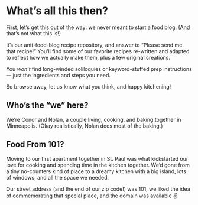 # What’s all this then?

First, let’s get this out of the way: we never meant to start a food blog. (And that’s not what this is!)

It’s our anti-food-blog recipe repository, and answer to “Please send me that recipe!” You’ll find some of our favorite recipes re-written and adapted to reflect how we actually make them, plus a few original creations.

You _won’t_ find long-winded soliloquies or keyword-stuffed prep instructions — just the ingredients and steps you need.

So browse away, let us know what you think, and happy kitchening!

## Who’s the “we” here?

We’re Conor and Nolan, a couple living, cooking, and baking together in Minneapolis. (Okay realistically, Nolan does most of the baking.)

## Food From 101?

Moving to our first apartment together in St. Paul was what kickstarted our love for cooking and spending time in the kitchen together. We’d gone from a tiny no-counters kind of place to a dreamy kitchen with a big island, lots of windows, and all the space we needed.

Our street address (and the end of our zip code!) was 101, we liked the idea of commemorating that special place, and the domain was available ✌️
